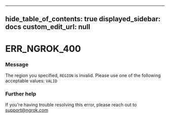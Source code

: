 
---
hide_table_of_contents: true
displayed_sidebar: docs
custom_edit_url: null
---


# ERR_NGROK_400

### Message
The region you specified, `REGION` is invalid. Please use one of the following acceptable values: `VALID`

### Further help
If you're having trouble resolving this error, please reach out to [support@ngrok.com](mailto:support@ngrok.com?subject=Help%20with%20ERR_NGROK_400)


<ErrorDetails error='err_ngrok_400' />
